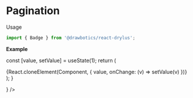 


# Pagination
Usage
```jsx
import { Badge } from '@drawbotics/react-drylus';
```

__Example__

  const [value, setValue] = useState(1);
  return (
    <div>
      {React.cloneElement(Component, { value, onChange: (v) => setValue(v) })}
    </div>
  );
}


<Playground component={Pagination}>
  <PaginationControl component={
    <Pagination
      pages={10}
      value={1} />
  } />
</Playground>
